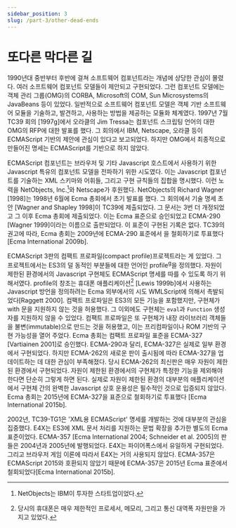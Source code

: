 ```yaml
---
sidebar_position: 3
slug: /part-3/other-dead-ends
---
```


# 또다른 막다른 길

1990년대 중반부터 후반에 걸쳐 소프트웨어 컴포넌트라는 개념에 상당한 관심이 몰렸다. 여러 소프트웨어 컴포넌트 모델들이 제안되고 구현되었다. 그런 컴포넌트 모델에는 객체 관리 그룹(OMG)의 CORBA, Microsoft의 COM, Sun Microsystems의 JavaBeans 등이 있었다. 일반적으로 소프트웨어 컴포넌트 모델은 객체 기반 소프트웨어 모듈을 기술하고, 발견하고, 사용하는 방법을 제공하는 모듈화 체계였다. 1997년 7월 TC39 회의 [1997g]에서 오라클의 Jim Tressa는 컴포넌트 스크립팅 언어의 대한 OMG의 RFP에 대한 발표를 했다. 그 회의에서 IBM, Netscape, 오라클 등이 ECMAScript 기반의 제안에 관심이 있다고 보고되었다. 하지만 OMG에서 최종적으로 만들어진 명세는 ECMAScript를 기반으로 하지 않았다.

ECMAScript 컴포넌트는 브라우저 및 기타 Javascript 호스트에서 사용하기 위한 Javascript 특유의 컴포넌트 모델을 전파하기 위한 시도였다. 이는 Javascript 컴포넌트를 기술하는 XML 스키마와 어휘들, 그리고 구현 규칙들의 집합을 명시했다. 이런 노력을 NetObjects, Inc.[^59]와 Netscape가 후원했다. NetObjects의 Richard Wagner [1998]는 1998년 6월에 Ecma 총회에서 초기 발표를 했다. 그 회의에서 기술 명세 초안 [Wagner and Shapley 1998]이 TC39에 제출되었다. 그 문서는 3번 더 개정되었고 그 이후 Ecma 총회에 제출되었다. 이는 Ecma 표준으로 승인되었고 ECMA-290 [Wagner 1999]이라는 이름으로 출판되었다. 이 표준이 구현된 기록은 없다. TC39의 권고에 따라, Ecma 총회는 2009년에 ECMA-290 표준에서 을 철회하기로 투표했다 [Ecma International 2009b].

ECMAScript 3판의 컴팩트 프로파일(compact profile)프로젝트라는 게 있었다. 그 프로젝트에서는 ES3의 덜 동적인 부분들에 대한 언어인 profile<sup>g</sup>을 정의했다. 자원이 제한된 환경에서의 Javascript 구현체도 ECMAScript 명세를 따를 수 있도록 하기 위해서였다. profile의 창조는 휴대폰 애플리케이션[^60] [Lewis 1999b]에서 사용하는 Javascript 방언을 정의하려는 Ecma 외부에서의 시도 WMLScript에 의해서 촉발되었다[Raggett 2000]. 컴팩트 프로파일은 ES3의 모든 기능을 포함했지만, 구현체가 with 문을 지원하지 않는 것을 허용했다. 그 이외에도 구현체는 `eval`과 `Function` 생성자를 지원하지 않을 수 있었다. 컴팩트 프로파일은 또 구현체가 내장 라이브러리 객체들을 불변(immutable)으로 만드는 것을 허용했고, 이는 프리컴파일이나 ROM 기반의 구현 가능성을 열어 주었다. Ecma 총회는 컴팩트 프로파일 표준을 ECMA-327 [Vartiainen 2001]로 승인했다. ECMA-290과 달리, ECMA-327은 실제로 일부 환경에서 구현되었다. 하지만 ECMA-262의 새로운 판이 출시됨에 따라 ECMA-327을 업데이트하는 데 대한 관심이 부족해졌다. 당시 ECMA-262의 최신판은 매우 자원이 제한된 환경에서 구현되었다. 자원이 제한된 환경에서의 구현체가 특정한 기능을 제외해야 한다면 단순히 그렇게 하면 된다. 실제로 자원이 제한된 환경의 대부분의 애플리케이션에서 구현체 간의 완벽한 Javascript 상호 운용성은 필수적인 것으로 입증되지 않았다. Ecma 총회는 2015년에 ECMA-327을 표준으로 철회하기로 투표했다 [Ecma International 2015b].

2002년, TC39-TG1은 'XML용 ECMAScript' 명세를 개발하는 것에 대부분의 관심을 집중했다. E4X는 ES3에 XML 문서 처리를 지원하는 문법 확장을 추가한 별도의 Ecma 표준이었다. ECMA-357 [Ecma International 2004; Schneider et al. 2005]의 판들은 2004년과 2005년에 발행되었다. E4X는 파이어폭스에서 유일하게 구현되었다. 그리고 브라우저 게임 이론에 따라서 E4X는 거의 사용되지 않았다. ECMA-357은 ECMAScript 2015와 호환되지 않았기 때문에 ECMA-357은 2015년 Ecma 표준에서 철회되었다[Ecma International 2015b].

[^59]: NetObjects는 IBM이 투자한 스타트업이었다.
[^60]: 당시의 휴대폰은 매우 제한적인 프로세서, 메모리, 그리고 통신 대역폭 자원만을 가지고 있었다.
